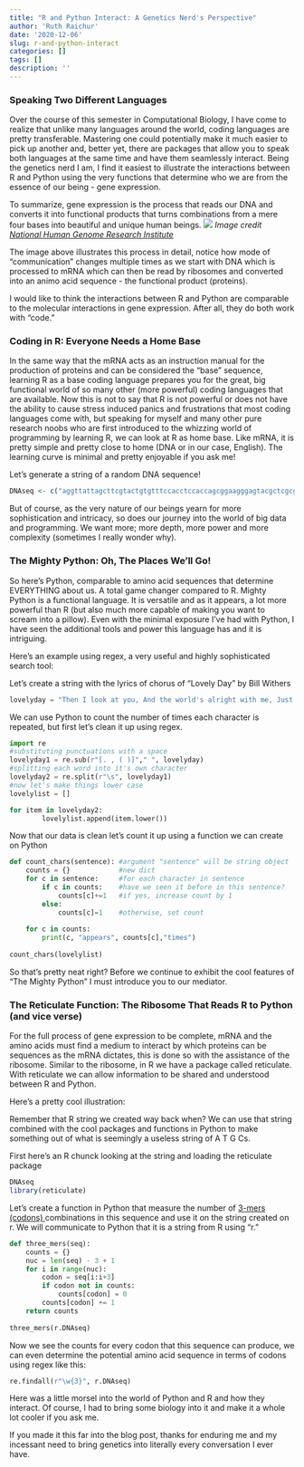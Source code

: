 ```yaml
---
title: "R and Python Interact: A Genetics Nerd's Perspective"
author: 'Ruth Raichur'
date: '2020-12-06'
slug: r-and-python-interact
categories: []
tags: []
description: ''
---
```

### Speaking Two Different Languages

Over the course of this semester in Computational Biology, I have come to realize that unlike many languages around the world, coding languages are pretty transferable. Mastering one could potentially make it much easier to pick up another and, better yet, there are packages that allow you to speak both languages at the same time and have them seamlessly interact. Being the genetics nerd I am, I find it easiest to illustrate the interactions between R and Python using the very functions that determine who we are from the essence of our being - gene expression.

To summarize, gene expression is the process that reads our DNA and converts it into functional products that turns combinations from a mere four bases into beautiful and unique human beings.
![](https://www.genome.gov/sites/default/files/tg/en/illustration/gene_expression_adv.jpg)
*Image credit <a href="https://www.genome.gov/genetics-glossary/Gene-Expression"> National Human Genome Research Institute </a> *

The image above illustrates this process in detail, notice how mode of "communication" changes multiple times as we start with DNA which is processed to mRNA which can then be read by ribosomes and converted into an animo acid sequence - the functional product (proteins). 

I would like to think the interactions between R and Python are comparable to the molecular interactions in gene expression. After all, they do both work with "code."

### Coding in R: Everyone Needs a Home Base
In the same way that the mRNA acts as an instruction manual for the production of proteins and can be considered the "base" sequence, learning R as a base coding language prepares you for the great, big functional world of so many other (more powerful) coding languages that are available. Now this is not to say that R is not powerful or does not have the ability to cause stress induced panics and frustrations that most coding languages come with, but speaking for myself and many other pure research noobs who are first introduced to the whizzing world of programming by learning R, we can look at R as home base. Like mRNA, it is pretty simple and pretty close to home (DNA or in our case, English). The learning curve is minimal and pretty enjoyable if you ask me!

Let's generate a string of a random DNA sequence!
```r
DNAseq <- c("aggttattagcttcgtactgtgtttccacctccaccagcggaagggagtacgctcgcgtgctgaatgccattaaaccgacgatcctacacccttaaacaa")
```

But of course, as the very nature of our beings yearn for more sophistication and intricacy, so does our journey into the world of big data and programming. We want more; more depth, more power and more complexity (sometimes I really wonder why).

### The Mighty Python: Oh, The Places We'll Go!
So here's Python, comparable to amino acid sequences that determine EVERYTHING about us. A total game changer compared to R. Mighty Python is a functional language. It is versatile and as it appears, a lot more powerful than R (but also much more capable of making you want to scream into a pillow). Even with the minimal exposure I've had with Python, I have seen the additional tools and power this language has and it is intriguing. 

Here's an example using regex, a very useful and highly sophisticated search tool:

Let's create a string with the lyrics of chorus of "Lovely Day" by Bill Withers 
```python
lovelyday = "Then I look at you, And the world's alright with me, Just one look at you, And I know it's gonna be, A lovely day (Lovely day, lovely day, lovely day, lovely day) (Lovely day, lovely day, lovely day, lovely day) A lovely day (Lovely day, lovely day, lovely day, lovely day) (Lovely day, lovely day, lovely day, lovely day)"
```
We can use Python to count the number of times each character is repeated, but first let's clean it up using regex.
```python
import re
#substituting punctuations with a space
lovelyday1 = re.sub(r"[. , ( )]"," ", lovelyday) 
#splitting each word into it's own character
lovelyday2 = re.split(r"\s", lovelyday1)
#now let's make things lower case
lovelylist = []

for item in lovelyday2:
        lovelylist.append(item.lower())
```
Now that our data is clean let's count it up using a function we can create on Python
```python
def count_chars(sentence): #argument "sentence" will be string object
    counts = {}            #new dict
    for c in sentence:     #for each character in sentence
        if c in counts:    #have we seen it before in this sentence?
            counts[c]+=1   #if yes, increase count by 1
        else:
            counts[c]=1    #otherwise, set count
            
    for c in counts:
        print(c, "appears", counts[c],"times")
        
count_chars(lovelylist)
```

So that's pretty neat right? 
Before we continue to exhibit the cool features of "The Mighty Python" I must introduce you to our mediator. 

### The Reticulate Function: The Ribosome That Reads R to Python (and vice verse)
For the full process of gene expression to be complete, mRNA and the amino acids must find a medium to interact by which proteins can be sequences as the mRNA dictates, this is done so with the assistance of the ribosome. Similar to the ribosome, in R we have a package called reticulate. With reticulate we can allow information to be shared and understood between R and Python. 

Here's a pretty cool illustration:

Remember that R string we created way back when? We can use that string combined with the cool packages and functions in Python to make something out of what is seemingly a useless string of A T G Cs. 

First here's an R chunck looking at the string and loading the reticulate package
```r
DNAseq
library(reticulate)
```
Let's create a function in Python that measure the number of <a href="https://en.wikipedia.org/wiki/K-mer#Sequence_assembly"> 3-mers (codons) </a> combinations in this sequence and use it on the string created on r. We will communicate to Python that it is a string from R using "r."
```python
def three_mers(seq):
    counts = {}
    nuc = len(seq) - 3 + 1
    for i in range(nuc):
        codon = seq[i:i+3]
        if codon not in counts:
            counts[codon] = 0
        counts[codon] += 1
    return counts
    
three_mers(r.DNAseq)
```
Now we see the counts for every codon that this sequence can produce, we can even determine the potential amino acid sequence in terms of codons using regex like this:
```python
re.findall(r"\w{3}", r.DNAseq)
```

Here was a little morsel into the world of Python and R and how they interact. Of course, I had to bring some biology into it and make it a whole lot cooler if you ask me. 

If you made it this far into the blog post, thanks for enduring me and my incessant need to bring genetics into literally every conversation I ever have.
